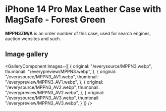 
# iPhone 14 Pro Max Leather Case with MagSafe - Forest Green

<Callout type='info' emoji='👉🏻'>**MPPN3ZM/A** is an order number of this case, used for search engines, auction websites and such.</Callout>

## Image gallery

<GalleryComponent
    images={[
      {
        original: "/everysource/MPPN3.webp",
        thumbnail: "/everypreview/MPPN3.webp",
      },
      {
        original: "/everysource/MPPN3_AV1.webp",
        thumbnail: "/everypreview/MPPN3_AV1.webp",
      },
      {
        original: "/everysource/MPPN3_AV2.webp",
        thumbnail: "/everypreview/MPPN3_AV2.webp",
      },
      {
        original: "/everysource/MPPN3_AV3.webp",
        thumbnail: "/everypreview/MPPN3_AV3.webp",
      }
    ]}
  />
